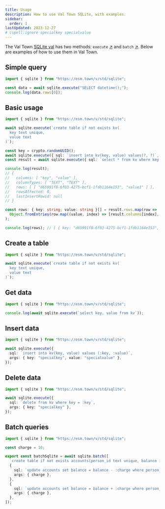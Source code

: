 ```yaml
---
title: Usage
description: How to use Val Town SQLite, with examples.
sidebar:
  order: 1
lastUpdated: 2023-12-27
# cspell:ignore specialkey specialvalue
---
```


The Val Town [SQLite val](https://www.val.town/v/std/sqlite) has two methods: `execute` [↗](https://docs.turso.tech/sdk/ts/reference#simple-query) and `batch` [↗](https://docs.turso.tech/sdk/ts/reference#batch-transactions). Below are examples of how to use them in Val Town.

## Simple query

```ts title="Simple query" val
import { sqlite } from "https://esm.town/v/std/sqlite";

const data = await sqlite.execute("SELECT datetime();");
console.log(data.rows[0]);
```

## Basic usage

```ts title="Basic usage" val
import { sqlite } from "https://esm.town/v/std/sqlite";

await sqlite.execute(`create table if not exists kv(
  key text unique,
  value text
)`);

const key = crypto.randomUUID();
await sqlite.execute({ sql: `insert into kv(key, value) values(?, ?)`, args: [key, "value1"] });
const result = await sqlite.execute({ sql: `select * from kv where key = ?`, args: [key] });

console.log(result);
// {
//   columns: [ "key", "value" ],
//   columnTypes: [ "TEXT", "TEXT" ],
//   rows: [ [ "d65991f8-6f03-4275-bcf1-1fdb1164e153", "value1" ] ],
//   rowsAffected: 0,
//   lastInsertRowid: null
// }

const rows: { key: string; value: string }[] = result.rows.map(row =>
  Object.fromEntries(row.map((value, index) => [result.columns[index], value])) as any
);

console.log(rows); // [ { key: "d65991f8-6f03-4275-bcf1-1fdb1164e153", value: "value1" } ]
```

## Create a table

```ts title="Table creation" val
import { sqlite } from "https://esm.town/v/std/sqlite";

await sqlite.execute(`create table if not exists kv(
  key text unique,
  value text
)`);
```

## Get data

```ts title="Data query" val
import { sqlite } from "https://esm.town/v/std/sqlite";

console.log(await sqlite.execute(`select key, value from kv`));
```

## Insert data

```ts title="Data insertion" val
import { sqlite } from "https://esm.town/v/std/sqlite";

await sqlite.execute({
  sql: `insert into kv(key, value) values (:key, :value)`,
  args: { key: "specialkey", value: "specialvalue" },
});
```

## Delete data

```ts title="Data deletion" val
import { sqlite } from "https://esm.town/v/std/sqlite";

await sqlite.execute({
  sql: `delete from kv where key = :key`,
  args: { key: "specialkey" },
});
```

## Batch queries

```ts title="Batching queries" val
import { sqlite } from "https://esm.town/v/std/sqlite";

const charge = 10;

export const batchSqlite = await sqlite.batch([
  `create table if not exists accounts(person_id text unique, balance integer)`,
  {
    sql: `update accounts set balance = balance - :charge where person_id = 'Bob'`,
    args: { charge },
  },
  {
    sql: `update accounts set balance = balance + :charge where person_id = 'Alice'`,
    args: { charge },
  },
]);
```
